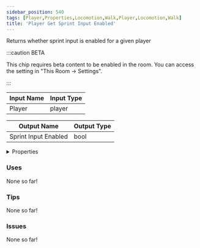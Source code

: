 ```yaml
---
sidebar_position: 540
tags: [Player,Properties,Locomotion,Walk,Player,Locomotion,Walk]
title: 'Player Get Sprint Input Enabled'
---
```


Returns whether sprint input is enabled for a given player

:::caution BETA

This chip requires beta content to be enabled in the room. You can access the setting in "This Room -> Settings".

:::


<EsbSvg />

| Input Name | Input Type |
|-----------|-----------|
| Player | player |

| Output Name | Output Type |
|-----------|-----------|
| Sprint Input Enabled | bool |


<details>
  <summary>Properties</summary>
  <div>
    <div>
    <table>
      <thead>
        <tr>
          <th>Is beta required?</th>
          <th>✅</th>
        </tr>
        <tr>
          <th>Is this chip a trolling risk?</th>
          <th>❌</th>
        </tr>
        <tr>
          <th>Is this chip a role assignment risk?</th>
          <th>❌</th>
        </tr>
        <tr>
          <th>Chip UUID</th>
          <th>0b931a90-b24c-4be8-8503-efeea655c660</th>
        </tr>
      </thead>
    </table>
    </div>
  </div>
</details>

### Uses

None so far!

### Tips

None so far!

### Issues

None so far!